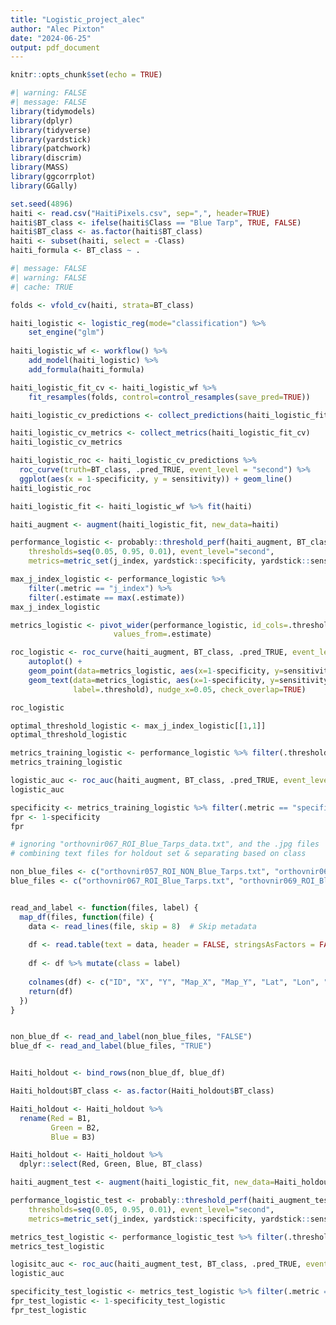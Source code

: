```yaml
---
title: "Logistic_project_alec"
author: "Alec Pixton"
date: "2024-06-25"
output: pdf_document
---
```


```r
knitr::opts_chunk$set(echo = TRUE)
```

```r
#| warning: FALSE
#| message: FALSE
library(tidymodels)
library(dplyr)
library(tidyverse)
library(yardstick)
library(patchwork)
library(discrim)
library(MASS)
library(ggcorrplot)
library(GGally)
```

```r
set.seed(4896)
haiti <- read.csv("HaitiPixels.csv", sep=",", header=TRUE)
haiti$BT_class <- ifelse(haiti$Class == "Blue Tarp", TRUE, FALSE)
haiti$BT_class <- as.factor(haiti$BT_class)
haiti <- subset(haiti, select = -Class)
haiti_formula <- BT_class ~ .
```

```r

#| message: FALSE
#| warning: FALSE
#| cache: TRUE

folds <- vfold_cv(haiti, strata=BT_class)

haiti_logistic <- logistic_reg(mode="classification") %>% 
    set_engine("glm")
  
haiti_logistic_wf <- workflow() %>%
    add_model(haiti_logistic) %>%
    add_formula(haiti_formula)

haiti_logistic_fit_cv <- haiti_logistic_wf %>% 
    fit_resamples(folds, control=control_resamples(save_pred=TRUE))

haiti_logistic_cv_predictions <- collect_predictions(haiti_logistic_fit_cv)

haiti_logistic_cv_metrics <- collect_metrics(haiti_logistic_fit_cv)
haiti_logistic_cv_metrics
```


```r
haiti_logistic_roc <- haiti_logistic_cv_predictions %>%
  roc_curve(truth=BT_class, .pred_TRUE, event_level = "second") %>%
  ggplot(aes(x = 1-specificity, y = sensitivity)) + geom_line()
haiti_logistic_roc
```


```r
haiti_logistic_fit <- haiti_logistic_wf %>% fit(haiti)

haiti_augment <- augment(haiti_logistic_fit, new_data=haiti)

performance_logistic <- probably::threshold_perf(haiti_augment, BT_class, .pred_TRUE, 
    thresholds=seq(0.05, 0.95, 0.01), event_level="second",
    metrics=metric_set(j_index, yardstick::specificity, yardstick::sensitivity, accuracy, precision))

max_j_index_logistic <- performance_logistic %>% 
    filter(.metric == "j_index") %>% 
    filter(.estimate == max(.estimate))
max_j_index_logistic
```


```r
metrics_logistic <- pivot_wider(performance_logistic, id_cols=.threshold, names_from=.metric,
                       values_from=.estimate)
```
```r
roc_logistic <- roc_curve(haiti_augment, BT_class, .pred_TRUE, event_level = "second") %>% 
    autoplot() +
    geom_point(data=metrics_logistic, aes(x=1-specificity, y=sensitivity), color='red') +
    geom_text(data=metrics_logistic, aes(x=1-specificity, y=sensitivity, 
              label=.threshold), nudge_x=0.05, check_overlap=TRUE)
```

```r
roc_logistic
```

```r
optimal_threshold_logistic <- max_j_index_logistic[[1,1]]
optimal_threshold_logistic
```
```r
metrics_training_logistic <- performance_logistic %>% filter(.threshold == optimal_threshold_logistic)
metrics_training_logistic
```
```r
logistic_auc <- roc_auc(haiti_augment, BT_class, .pred_TRUE, event_level="second")
logistic_auc
```

```r
specificity <- metrics_training_logistic %>% filter(.metric == "specificity") %>% pull(.estimate)
fpr <- 1-specificity
fpr
```

```r
# ignoring "orthovnir067_ROI_Blue_Tarps_data.txt", and the .jpg files
# combining text files for holdout set & separating based on class

non_blue_files <- c("orthovnir057_ROI_NON_Blue_Tarps.txt", "orthovnir067_ROI_NOT_Blue_Tarps.txt", "orthovnir069_ROI_NOT_Blue_Tarps.txt", "orthovnir078_ROI_NON_Blue_Tarps.txt")
blue_files <- c("orthovnir067_ROI_Blue_Tarps.txt", "orthovnir069_ROI_Blue_Tarps.txt", "orthovnir078_ROI_Blue_Tarps.txt")


read_and_label <- function(files, label) {
  map_df(files, function(file) {
    data <- read_lines(file, skip = 8)  # Skip metadata
    
    df <- read.table(text = data, header = FALSE, stringsAsFactors = FALSE, fill = TRUE)
   
    df <- df %>% mutate(class = label)
  
    colnames(df) <- c("ID", "X", "Y", "Map_X", "Map_Y", "Lat", "Lon", "B1", "B2", "B3", "BT_class")
    return(df)
  })
}


non_blue_df <- read_and_label(non_blue_files, "FALSE")
blue_df <- read_and_label(blue_files, "TRUE")


Haiti_holdout <- bind_rows(non_blue_df, blue_df)

Haiti_holdout$BT_class <- as.factor(Haiti_holdout$BT_class)

```

```r
Haiti_holdout <- Haiti_holdout %>%
  rename(Red = B1,
         Green = B2,
         Blue = B3)

Haiti_holdout <- Haiti_holdout %>%
  dplyr::select(Red, Green, Blue, BT_class)
```

```r
haiti_augment_test <- augment(haiti_logistic_fit, new_data=Haiti_holdout)

performance_logistic_test <- probably::threshold_perf(haiti_augment_test, BT_class, .pred_TRUE, 
    thresholds=seq(0.05, 0.95, 0.01), event_level="second",
    metrics=metric_set(j_index, yardstick::specificity, yardstick::sensitivity, accuracy, precision))

metrics_test_logistic <- performance_logistic_test %>% filter(.threshold == optimal_threshold_logistic)
metrics_test_logistic

logisitc_auc <- roc_auc(haiti_augment_test, BT_class, .pred_TRUE, event_level="second")
logistic_auc

specificity_test_logistic <- metrics_test_logistic %>% filter(.metric == "specificity") %>% pull(.estimate)
fpr_test_logistic <- 1-specificity_test_logistic
fpr_test_logistic
```

